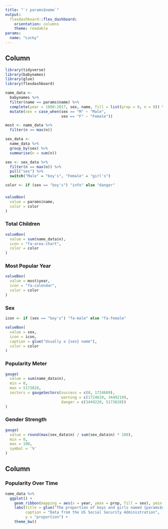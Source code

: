 ```yaml
---
title: "`r params$name`"
output:
  flexdashboard::flex_dashboard:
    orientation: columns
    theme: readable
params: 
  name: "Lucky"
---
```


Column {data-width=200}
-----------------------------------------------------------

```r
library(tidyverse)
library(babynames)
library(glue)
library(flexdashboard)

name_data <- 
  babynames %>% 
  filter(name == params$name) %>% 
  complete(year = 1880:2017, sex, name, fill = list(prop = 0, n = 0)) %>%
  mutate(sex = case_when(sex == "M" ~ "Male", 
                         sex == "F" ~ "Female"))

most <- name_data %>% 
  filter(n == max(n))

sex_data <-
  name_data %>% 
  group_by(sex) %>% 
  summarise(n = sum(n)) 

sex <- sex_data %>% 
  filter(n == max(n)) %>% 
  pull("sex") %>% 
  switch("Male" = "boy's", "Female" = "girl's")

color <- if (sex == "boy's") "info" else "danger"
```

### {.value-box}

```r
valueBox(
  value = params$name,
  color = color
)
```

### Total Children {.value-box}

```r
valueBox(
  value = sum(name_data$n),
  icon = "fa-area-chart",
  color = color
)
```

### Most Popular Year {.value-box}

```r
valueBox(
  value = most$year,
  icon = "fa-calendar",
  color = color
)
```

### Sex {.value-box}

```r
icon <- if (sex == "boy's") "fa-male" else "fa-female"

valueBox(
  value = sex,
  icon = icon,
  caption = glue("Usually a {sex} name"),
  color = color
)
```

### Popularity Meter

```r
gauge(
  value = sum(name_data$n),
  min = 0,
  max = 5173828,
  sectors = gaugeSectors(success = c(0, 1724609), 
                         warning = c(1724610, 3449219), 
                         danger = c(3449220, 5173828))
)
```

### Gender Strength

```r
gauge(
  value = round(max(sex_data$n) / sum(sex_data$n) * 100),
  min = 0,
  max = 100,
  symbol = '%'
)
```

Column {data-width=300}
-----------------------------------------------------------

### Popularity Over Time

```r
name_data %>% 
  ggplot() +
    geom_ribbon(mapping = aes(x = year, ymax = prop, fill = sex), ymin = 0, alpha = 0.5) +
    labs(title = glue("The proportion of boys and girls named {params$name}, 1880-2017"), 
         caption = "Data from the US Social Security Administration",
         y = "proportion") +
    theme_bw()
```

